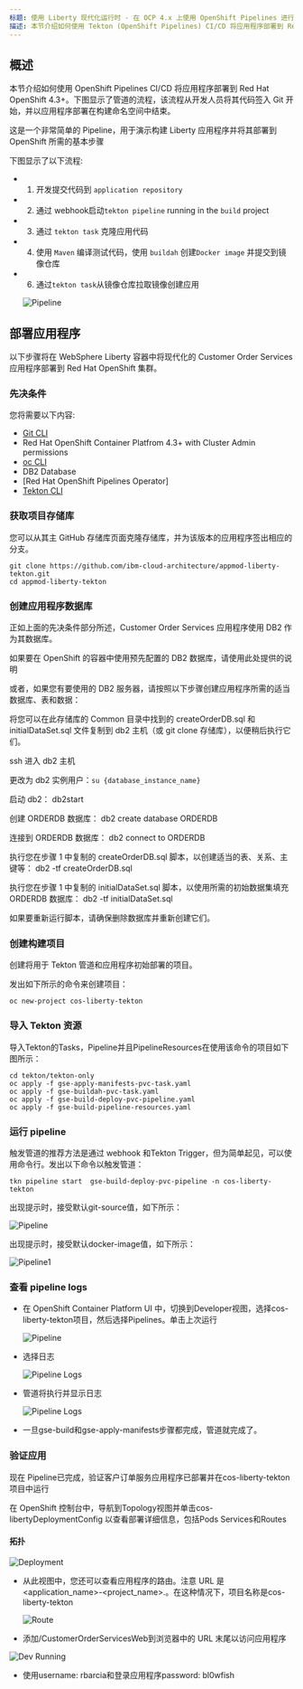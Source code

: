 ```yaml
---
标题: 使用 Liberty 现代化运行时 - 在 OCP 4.x 上使用 OpenShift Pipelines 进行部署
描述: 本节介绍如何使用 Tekton (OpenShift Pipelines) CI/CD 将应用程序部署到 Red Hat OpenShift 4.3。下图显示了管道的流程，该流程从开发人员将其代码签入 Git 开始，并以应用程序部署在构建命名空间中结束。
---
```



<PageDescription>


## 概述
本节介绍如何使用 OpenShift Pipelines CI/CD 将应用程序部署到 Red Hat OpenShift 4.3+。下图显示了管道的流程，该流程从开发人员将其代码签入 Git 开始，并以应用程序部署在构建命名空间中结束。
</PageDescription>

这是一个非常简单的 Pipeline，用于演示构建 Liberty 应用程序并将其部署到 OpenShift 所需的基本步骤

下图显示了以下流程:

- 1) 开发提交代码到 `application repository`    

- 2) 通过 webhook启动`tekton pipeline` running in the `build` project  

- 3) 通过 `tekton task` 克隆应用代码  
- 4) 使用 `Maven` 编译测试代码，使用 `buildah` 创建`Docker image` 并提交到镜像仓库  
- 6) 通过`tekton task`从镜像仓库拉取镜像创建应用

  ![Pipeline](images/tekton-flow.jpg)

## 部署应用程序
  以下步骤将在 WebSphere Liberty 容器中将现代化的 Customer Order Services 应用程序部署到 Red Hat OpenShift 集群。

### 先决条件
您将需要以下内容:

- [Git CLI](https://git-scm.com/book/en/v2/Getting-Started-Installing-Git)
- Red Hat OpenShift Container Platfrom 4.3+ with Cluster Admin permissions
- [oc CLI](https://docs.openshift.com/container-platform/3.11/cli_reference/get_started_cli.html)
- DB2 Database
- [Red Hat OpenShift Pipelines Operator]
- [Tekton CLI](https://github.com/tektoncd/cli)

### 获取项目存储库
您可以从其主 GitHub 存储库页面克隆存储库，并为该版本的应用程序签出相应的分支。

```
git clone https://github.com/ibm-cloud-architecture/appmod-liberty-tekton.git
cd appmod-liberty-tekton
```

### 创建应用程序数据库
正如上面的先决条件部分所述，Customer Order Services 应用程序使用 DB2 作为其数据库。 

如果要在 OpenShift 的容器中使用预先配置的 DB2 数据库，请使用此处提供的说明  

或者，如果您有要使用的 DB2 服务器，请按照以下步骤创建应用程序所需的适当数据库、表和数据：  

将您可以在此存储库的 Common 目录中找到的 createOrderDB.sql 和 initialDataSet.sql 文件复制到 db2 主机（或 git clone 存储库），以便稍后执行它们。  

ssh 进入 db2 主机  

更改为 db2 实例用户：`su {database_instance_name}`  

启动 db2： db2start  

创建 ORDERDB 数据库： db2 create database ORDERDB  

连接到 ORDERDB 数据库： db2 connect to ORDERDB  

执行您在步骤 1 中复制的 createOrderDB.sql 脚本，以创建适当的表、关系、主键等： db2 -tf createOrderDB.sql  

执行您在步骤 1 中复制的 initialDataSet.sql 脚本，以使用所需的初始数据集填充 ORDERDB 数据库： db2 -tf initialDataSet.sql  

如果要重新运行脚本，请确保删除数据库并重新创建它们。  

### 创建构建项目
创建将用于 Tekton 管道和应用程序初始部署的项目。  

发出如下所示的命令来创建项目：
```
oc new-project cos-liberty-tekton
```

### 导入 Tekton 资源
导入Tekton的Tasks，Pipeline并且PipelineResources在使用该命令的项目如下图所示：  

```
cd tekton/tekton-only
oc apply -f gse-apply-manifests-pvc-task.yaml
oc apply -f gse-buildah-pvc-task.yaml
oc apply -f gse-build-deploy-pvc-pipeline.yaml
oc apply -f gse-build-pipeline-resources.yaml
```

### 运行 pipeline
触发管道的推荐方法是通过 webhook 和Tekton Trigger，但为简单起见，可以使用命令行。发出以下命令以触发管道：
```
tkn pipeline start  gse-build-deploy-pvc-pipeline -n cos-liberty-tekton
```

出现提示时，接受默认git-source值，如下所示： 

  ![Pipeline](images/tekton-only/start-1.jpg)

出现提示时，接受默认docker-image值，如下所示：

  ![Pipeline1](images/tekton-only/start-2.jpg)

### 查看 pipeline logs
- 在 OpenShift Container Platform UI 中，切换到Developer视图，选择cos-liberty-tekton项目，然后选择Pipelines。单击上次运行

  ![Pipeline](images/tekton-only/run-1.jpg)

- 选择日志

  ![Pipeline Logs](images/tekton-only/run-2.jpg)

- 管道将执行并显示日志

  ![Pipeline Logs](images/tekton-only/run-3.jpg)

- 一旦gse-build和gse-apply-manifests步骤都完成，管道就完成了。

### 验证应用
现在 Pipeline已完成，验证客户订单服务应用程序已部署并在cos-liberty-tekton项目中运行  

在 OpenShift 控制台中，导航到Topology视图并单击cos-libertyDeploymentConfig 以查看部署详细信息，包括Pods Services和Routes  
#### 拓扑
  ![Deployment](images/tekton-only/validate-1.jpg)

- 从此视图中，您还可以查看应用程序的路由。注意 URL 是 <application_name>-<project_name>.<ocp cluster url>。在这种情况下，项目名称是cos-liberty-tekton

  ![Route](images/tekton-only/route.jpg)

-  添加/CustomerOrderServicesWeb到浏览器中的 URL 末尾以访问应用程序

  ![Dev Running](images/liberty-deploy/dev-running.jpg)

- 使用username: rbarcia和登录应用程序password: bl0wfish


